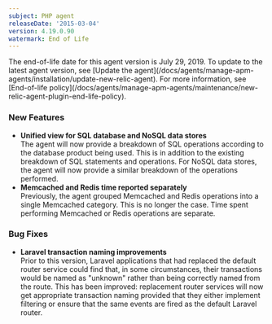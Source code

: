 ```yaml
---
subject: PHP agent
releaseDate: '2015-03-04'
version: 4.19.0.90
watermark: End of Life
---
```


<Callout variant="important">
  The end-of-life date for this agent version is July 29, 2019. To update to the latest agent version, see [Update the agent](/docs/agents/manage-apm-agents/installation/update-new-relic-agent). For more information, see [End-of-life policy](/docs/agents/manage-apm-agents/maintenance/new-relic-agent-plugin-end-life-policy).
</Callout>

### New Features

* **Unified view for SQL database and NoSQL data stores**  
  The agent will now provide a breakdown of SQL operations according to the database product being used. This is in addition to the existing breakdown of SQL statements and operations. For NoSQL data stores, the agent will now provide a similar breakdown of the operations performed.
* **Memcached and Redis time reported separately**  
  Previously, the agent grouped Memcached and Redis operations into a single Memcached category. This is no longer the case. Time spent performing Memcached or Redis operations are separate.

### Bug Fixes

* **Laravel transaction naming improvements**  
  Prior to this version, Laravel applications that had replaced the default router service could find that, in some circumstances, their transactions would be named as "unknown" rather than being correctly named from the route. This has been improved: replacement router services will now get appropriate transaction naming provided that they either implement filtering or ensure that the same events are fired as the default Laravel router.
